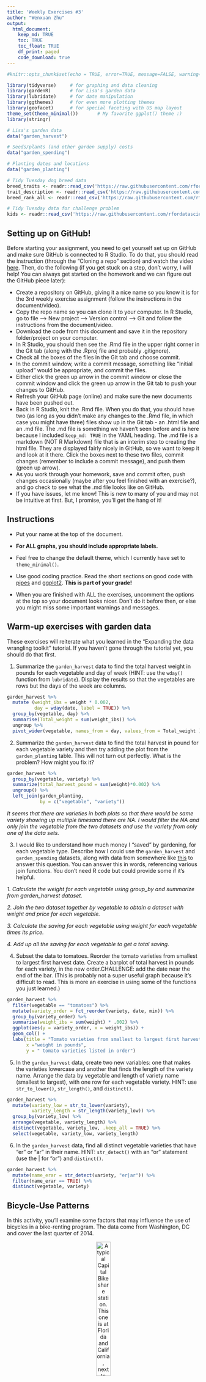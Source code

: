 ```yaml
---
title: 'Weekly Exercises #3'
author: "Wenxuan Zhu"
output: 
  html_document:
    keep_md: TRUE
    toc: TRUE
    toc_float: TRUE
    df_print: paged
    code_download: true
---
```



```r
#knitr::opts_chunk$set(echo = TRUE, error=TRUE, message=FALSE, warning=FALSE)
```

```r
library(tidyverse)     # for graphing and data cleaning
library(gardenR)       # for Lisa's garden data
library(lubridate)     # for date manipulation
library(ggthemes)      # for even more plotting themes
library(geofacet)      # for special faceting with US map layout
theme_set(theme_minimal())       # My favorite ggplot() theme :)
library(stringr)
```

```r
# Lisa's garden data
data("garden_harvest")

# Seeds/plants (and other garden supply) costs
data("garden_spending")

# Planting dates and locations
data("garden_planting")

# Tidy Tuesday dog breed data
breed_traits <- readr::read_csv('https://raw.githubusercontent.com/rfordatascience/tidytuesday/master/data/2022/2022-02-01/breed_traits.csv')
trait_description <- readr::read_csv('https://raw.githubusercontent.com/rfordatascience/tidytuesday/master/data/2022/2022-02-01/trait_description.csv')
breed_rank_all <- readr::read_csv('https://raw.githubusercontent.com/rfordatascience/tidytuesday/master/data/2022/2022-02-01/breed_rank.csv')

# Tidy Tuesday data for challenge problem
kids <- readr::read_csv('https://raw.githubusercontent.com/rfordatascience/tidytuesday/master/data/2020/2020-09-15/kids.csv')
```

## Setting up on GitHub!

Before starting your assignment, you need to get yourself set up on GitHub and make sure GitHub is connected to R Studio. To do that, you should read the instruction (through the "Cloning a repo" section) and watch the video [here](https://github.com/llendway/github_for_collaboration/blob/master/github_for_collaboration.md). Then, do the following (if you get stuck on a step, don't worry, I will help! You can always get started on the homework and we can figure out the GitHub piece later):

* Create a repository on GitHub, giving it a nice name so you know it is for the 3rd weekly exercise assignment (follow the instructions in the document/video).  
* Copy the repo name so you can clone it to your computer. In R Studio, go to file --> New project --> Version control --> Git and follow the instructions from the document/video.  
* Download the code from this document and save it in the repository folder/project on your computer.  
* In R Studio, you should then see the .Rmd file in the upper right corner in the Git tab (along with the .Rproj file and probably .gitignore).  
* Check all the boxes of the files in the Git tab and choose commit.  
* In the commit window, write a commit message, something like "Initial upload" would be appropriate, and commit the files.  
* Either click the green up arrow in the commit window or close the commit window and click the green up arrow in the Git tab to push your changes to GitHub.  
* Refresh your GitHub page (online) and make sure the new documents have been pushed out.  
* Back in R Studio, knit the .Rmd file. When you do that, you should have two (as long as you didn't make any changes to the .Rmd file, in which case you might have three) files show up in the Git tab - an .html file and an .md file. The .md file is something we haven't seen before and is here because I included `keep_md: TRUE` in the YAML heading. The .md file is a markdown (NOT R Markdown) file that is an interim step to creating the html file. They are displayed fairly nicely in GitHub, so we want to keep it and look at it there. Click the boxes next to these two files, commit changes (remember to include a commit message), and push them (green up arrow).  
* As you work through your homework, save and commit often, push changes occasionally (maybe after you feel finished with an exercise?), and go check to see what the .md file looks like on GitHub.  
* If you have issues, let me know! This is new to many of you and may not be intuitive at first. But, I promise, you'll get the hang of it! 



## Instructions

* Put your name at the top of the document. 

* **For ALL graphs, you should include appropriate labels.** 

* Feel free to change the default theme, which I currently have set to `theme_minimal()`. 

* Use good coding practice. Read the short sections on good code with [pipes](https://style.tidyverse.org/pipes.html) and [ggplot2](https://style.tidyverse.org/ggplot2.html). **This is part of your grade!**

* When you are finished with ALL the exercises, uncomment the options at the top so your document looks nicer. Don't do it before then, or else you might miss some important warnings and messages.


## Warm-up exercises with garden data

These exercises will reiterate what you learned in the "Expanding the data wrangling toolkit" tutorial. If you haven't gone through the tutorial yet, you should do that first.

  1. Summarize the `garden_harvest` data to find the total harvest weight in pounds for each vegetable and day of week (HINT: use the `wday()` function from `lubridate`). Display the results so that the vegetables are rows but the days of the week are columns.

```r
garden_harvest %>%
  mutate (weight_ibs = weight * 0.002, 
          day = wday(date, label = TRUE)) %>%
  group_by(vegetable, day) %>%
  summarise(Total_weight = sum(weight_ibs)) %>%
  ungroup %>%
  pivot_wider(vegetable, names_from = day, values_from = Total_weight )
```

  2. Summarize the `garden_harvest` data to find the total harvest in pound for each vegetable variety and then try adding the plot from the `garden_planting` table. This will not turn out perfectly. What is the problem? How might you fix it?

```r
garden_harvest %>% 
  group_by(vegetable, variety) %>% 
  summarize(total_harvest_pound = sum(weight)*0.002) %>% 
  ungroup() %>%
  left_join(garden_planting,
            by = c("vegetable", "variety")) 
```

_It seems that there are varieties in both plots so that there would be same variety showing up multiple timesand there are NA. I would filter the NA and only join the vegetable from the two datasets and use the variety from only one of the data sets._


  3. I would like to understand how much money I "saved" by gardening, for each vegetable type. Describe how I could use the `garden_harvest` and `garden_spending` datasets, along with data from somewhere like [this](https://products.wholefoodsmarket.com/search?sort=relevance&store=10542) to answer this question. You can answer this in words, referencing various join functions. You don't need R code but could provide some if it's helpful.

_1. Calculate the weight for each vegetable using group_by and summarize from garden_harvest dataset._

_2. Join the two dataset together by vegetable to obtain a dataset with weight and price for each vegetable._

_3. Calculate the saving for each vegetable using weight for each vegetable times its price._
 
_4. Add up all the saving for each vegetable to get a total saving._


  4. Subset the data to tomatoes. Reorder the tomato varieties from smallest to largest first harvest date. Create a barplot of total harvest in pounds for each variety, in the new order.CHALLENGE: add the date near the end of the bar. (This is probably not a super useful graph because it's difficult to read. This is more an exercise in using some of the functions you just learned.)

```r
garden_harvest %>%
  filter(vegetable == "tomatoes") %>%
  mutate(variety_order = fct_reorder(variety, date, min)) %>%
  group_by(variety_order) %>%
  summarise(weight_ibs = sum(weight) * .002) %>%
  ggplot(aes(y = variety_order, x = weight_ibs)) +
  geom_col() +
  labs(title = "Tomato varieties from smallest to largest first harvest date", 
       x ="weight in pounds", 
       y = " tomato varieties listed in order")
```

  5. In the `garden_harvest` data, create two new variables: one that makes the varieties lowercase and another that finds the length of the variety name. Arrange the data by vegetable and length of variety name (smallest to largest), with one row for each vegetable variety. HINT: use `str_to_lower()`, `str_length()`, and `distinct()`.
  
```r
garden_harvest %>% 
  mutate(variety_low = str_to_lower(variety),
         variety_length = str_length(variety_low)) %>% 
  group_by(variety_low) %>%
  arrange(vegetable, variety_length) %>% 
  distinct(vegetable, variety_low, .keep_all = TRUE) %>% 
  select(vegetable, variety_low, variety_length)
```

  6. In the `garden_harvest` data, find all distinct vegetable varieties that have "er" or "ar" in their name. HINT: `str_detect()` with an "or" statement (use the | for "or") and `distinct()`.

```r
garden_harvest %>% 
  mutate(name_erar = str_detect(variety, "er|ar")) %>% 
  filter(name_erar == TRUE) %>% 
  distinct(vegetable, variety)
```


## Bicycle-Use Patterns

In this activity, you'll examine some factors that may influence the use of bicycles in a bike-renting program.  The data come from Washington, DC and cover the last quarter of 2014.

<center>

![A typical Capital Bikeshare station. This one is at Florida and California, next to Pleasant Pops.](https://www.macalester.edu/~dshuman1/data/112/bike_station.jpg){width="30%"}


![One of the vans used to redistribute bicycles to different stations.](https://www.macalester.edu/~dshuman1/data/112/bike_van.jpg){width="30%"}

</center>

Two data tables are available:

- `Trips` contains records of individual rentals
- `Stations` gives the locations of the bike rental stations

Here is the code to read in the data. We do this a little differently than usual, which is why it is included here rather than at the top of this file. To avoid repeatedly re-reading the files, start the data import chunk with `{r cache = TRUE}` rather than the usual `{r}`.

```r
data_site <- 
  "https://www.macalester.edu/~dshuman1/data/112/2014-Q4-Trips-History-Data.rds" 
Trips <- readRDS(gzcon(url(data_site)))
Stations<-read_csv("http://www.macalester.edu/~dshuman1/data/112/DC-Stations.csv")
```

**NOTE:** The `Trips` data table is a random subset of 10,000 trips from the full quarterly data. Start with this small data table to develop your analysis commands. **When you have this working well, you should access the full data set of more than 600,000 events by removing `-Small` from the name of the `data_site`.**

### Temporal patterns

It's natural to expect that bikes are rented more at some times of day, some days of the week, some months of the year than others. The variable `sdate` gives the time (including the date) that the rental started. Make the following plots and interpret them:

  7. A density plot, which is a smoothed out histogram, of the events versus `sdate`. Use `geom_density()`.
  
```r
Trips %>%
  ggplot(aes(x=sdate)) +
  geom_density() +
  labs(title = "Density plot for rental dates started", 
       x= "") + 
  theme(axis.title.y = element_blank())
```
  
  8. A density plot of the events versus time of day.  You can use `mutate()` with `lubridate`'s  `hour()` and `minute()` functions to extract the hour of the day and minute within the hour from `sdate`. Hint: A minute is 1/60 of an hour, so create a variable where 3:30 is 3.5 and 3:45 is 3.75.
  
```r
Trips %>%
  mutate(time_hour = hour(sdate)+ (minute(sdate)/60)) %>%
  ggplot(aes(x = time_hour)) +
  geom_density() +
  labs(title = "Density plot of time") + 
  theme(axis.title.y = element_blank())

```
  
  9. A bar graph of the events versus day of the week. Put day on the y-axis.
  
```r
Trips %>%
  mutate(day = wday(sdate, label = TRUE)) %>%
  ggplot(aes(y = day)) +
  geom_bar() +
  labs (title = "Bar plot of counts versus each day of the weeks")
```
  
  10. Facet your graph from exercise 8. by day of the week. Is there a pattern?
  
```r
Trips %>%
  mutate(time_hour = hour(sdate)+ (minute(sdate)/60),
         day = wday(sdate, label = TRUE)) %>%
  ggplot(aes(x = time_hour)) +
  facet_wrap(vars(day)) +
  geom_density() +
  labs(title = "Facet density plot of time for each day of the week") + 
  theme(axis.title.y = element_blank()) + 
  labs(x = "Time in hour")
```
  
The variable `client` describes whether the renter is a regular user (level `Registered`) or has not joined the bike-rental organization (`Causal`). The next set of exercises investigate whether these two different categories of users show different rental behavior and how `client` interacts with the patterns you found in the previous exercises. 

  11. Change the graph from exercise 10 to set the `fill` aesthetic for `geom_density()` to the `client` variable. You should also set `alpha = .5` for transparency and `color=NA` to suppress the outline of the density function.
  
```r
Trips %>%
  mutate(time_hour = hour(sdate)+ (minute(sdate)/60),
         day = wday(sdate, label = TRUE)) %>%
  ggplot(aes(x = time_hour, fill = client)) +
  facet_wrap(vars(day)) +
  geom_density(color = NA, alpha = .5) +
  labs(title = "Facet density plot of time for each day of the week") + 
  theme(axis.title.y = element_blank()) + 
  labs(x = "Time in hour")
```

  12. Change the previous graph by adding the argument `position = position_stack()` to `geom_density()`. In your opinion, is this better or worse in terms of telling a story? What are the advantages/disadvantages of each?
  
```r
Trips %>%
  mutate(time_hour = hour(sdate)+ (minute(sdate)/60),
         day = wday(sdate, label = TRUE)) %>%
  ggplot(aes(x = time_hour, fill = client)) +
  facet_wrap(vars(day)) +
  geom_density(color = NA, alpha = .5, position = position_stack()) +
  labs(title = "Facet density plot of time for each day of the week") + 
  theme(axis.title.y = element_blank()) + 
  labs(x = "Time in hour")
```
  
  _This graph helps to view the overall pattern more clearly by adding the proportion of casual and registered clients together. However, the plot in Question 11 provides a view to see the separate pattern of distribution for two different groups of clients._
  
  13. In this graph, go back to using the regular density plot (without `position = position_stack()`). Add a new variable to the dataset called `weekend` which will be "weekend" if the day is Saturday or Sunday and  "weekday" otherwise (HINT: use the `ifelse()` function and the `wday()` function from `lubridate`). Then, update the graph from the previous problem by faceting on the new `weekend` variable. 
  
```r
Trips %>%
  mutate(time_hour = hour(sdate)+ (minute(sdate)/60), 
         weekend = ifelse(wday(sdate) == c(1,7), "weekend", "weekday")) %>%
  ggplot(aes(x = time_hour, fill = client)) +
  geom_density(color = NA, alpha = .5) +
  facet_wrap(vars(weekend))+
  labs(title = "Density plot of time for weekday and weekend") + 
  theme(axis.title.y = element_blank())
```
  
  14. Change the graph from the previous problem to facet on `client` and fill with `weekday`. What information does this graph tell you that the previous didn't? Is one graph better than the other?
  
```r
Trips %>%
  mutate(time_hour = hour(sdate)+ (minute(sdate)/60), 
         weekend = ifelse(wday(sdate) == c(1,7), "weekend", "weekday")) %>%
  ggplot(aes(x = time_hour, fill = weekend)) +
  geom_density(color = NA, alpha = .5) +
  facet_wrap(vars(client))+
  labs(title = "Density plot of time for casual and registered clients") + 
  theme(axis.title.y = element_blank())
```
_I personally think the above plot looks better because it is more clear to see the contrast between casual and registered clients. _
  
  
### Spatial patterns

  15. Use the latitude and longitude variables in `Stations` to make a visualization of the total number of departures from each station in the `Trips` data. Use either color or size to show the variation in number of departures. We will improve this plot next week when we learn about maps!
  
```r
Trips %>%
  group_by(sstation) %>%
  summarise(departure = n()) %>%
  full_join(Stations, by = c("sstation" = "name")) %>%
  ggplot(aes(x= lat, y= long, color = departure)) +
  geom_point() +
  labs(title = "Departures from each station")
```
  
  16. Only 14.4% of the trips in our data are carried out by casual users. Create a plot that shows which area(s) have stations with a much higher percentage of departures by casual users. What patterns do you notice? (Again, we'll improve this next week when we learn about maps).
  
```r
Trips%>%
  group_by(sstation, client)%>%
  summarise(departure = n(), prop = mean(client == "Casual")) %>%
  full_join(Stations, by = c("sstation" = "name")) %>%
  ggplot()+
  geom_point(aes(x = long, y = lat, color = prop))+
  labs(title = "Departures from each station") 
```


  
**DID YOU REMEMBER TO GO BACK AND CHANGE THIS SET OF EXERCISES TO THE LARGER DATASET? IF NOT, DO THAT NOW.**

## Dogs!

In this section, we'll use the data from 2022-02-01 Tidy Tuesday. If you didn't use that data or need a little refresher on it, see the [website](https://github.com/rfordatascience/tidytuesday/blob/master/data/2022/2022-02-01/readme.md).

  17. The final product of this exercise will be a graph that has breed on the y-axis and the sum of the numeric ratings in the `breed_traits` dataset on the x-axis, with a dot for each rating. First, create a new dataset called `breed_traits_total` that has two variables -- `Breed` and `total_rating`. The `total_rating` variable is the sum of the numeric ratings in the `breed_traits` dataset (we'll use this dataset again in the next problem). Then, create the graph just described. Omit Breeds with a `total_rating` of 0 and order the Breeds from highest to lowest ranked. You may want to adjust the `fig.height` and `fig.width` arguments inside the code chunk options (eg. `{r, fig.height=8, fig.width=4}`) so you can see things more clearly - check this after you knit the file to assure it looks like what you expected.

```r
breed_traits_total <- breed_traits %>% 
  select(-`Coat Type`, -`Coat Length`) %>% 
  pivot_longer(!Breed, 
               names_to = "character",
               values_to = "rate") %>% 
  group_by(Breed) %>% 
  summarize(total_rating = sum(rate)) 

breed_traits_total %>% 
  filter(total_rating != 0) %>% 
  ggplot(aes(x = total_rating, 
             y = fct_reorder(Breed, total_rating))) +
  geom_point() +
  labs(title = "Breeds by the sum of their ratings",
       x = "", y = "") 
```

  18. The final product of this exercise will be a graph with the top-20 dogs in total ratings (from previous problem) on the y-axis, year on the x-axis, and points colored by each breed's ranking for that year (from the `breed_rank_all` dataset). The points within each breed will be connected by a line, and the breeds should be arranged from the highest median rank to lowest median rank ("highest" is actually the smallest numer, eg. 1 = best). After you're finished, think of AT LEAST one thing you could you do to make this graph better. HINTS: 1. Start with the `breed_rank_all` dataset and pivot it so year is a variable. 2. Use the `separate()` function to get year alone, and there's an extra argument in that function that can make it numeric. 3. For both datasets used, you'll need to `str_squish()` Breed before joining. 
  
```r
breed_rank_all %>%
  left_join(breed_rank_all) %>%
  pivot_longer(cols = `2013 Rank`:`2020 Rank`,
               names_to = "year",
               values_to = "rank") %>%
  separate(year, 
           into = c("year"), 
           convert = TRUE, 
           extra = "drop") %>% 
  mutate(breed = str_squish(Breed)) %>%
  inner_join(breed_traits_total %>% 
               slice_max(n = 20, order_by = total_rating) %>% 
               mutate(breed = str_squish(Breed)),
             by = "breed") %>% 
  ggplot(aes(x = year,
             y = fct_rev(fct_reorder(breed, rank, median)))) +
  geom_line() +
  geom_point(aes(color = rank)) +
  labs(title = "Top-20 dogs in total ratings ", 
       x = "", 
       y = "")
```
  
  19. Create your own! Requirements: use a `join` or `pivot` function (or both, if you'd like), a `str_XXX()` function, and a `fct_XXX()` function to create a graph using any of the dog datasets. One suggestion is to try to improve the graph you created for the Tidy Tuesday assignment. If you want an extra challenge, find a way to use the dog images in the `breed_rank_all` file - check out the `ggimage` library and [this resource](https://wilkelab.org/ggtext/) for putting images as labels.
  
```r
breed_traits %>%
  mutate(length_med = str_ends(`Coat Length`, "m", negate = TRUE), 
         fct_breed =  as.factor(Breed))%>%
  inner_join(breed_traits_total %>% 
               slice_max(n = 20, order_by = total_rating)) %>%
  ggplot(aes(x = fct_reorder(fct_breed, total_rating), y = `Barking Level`))+ 
  geom_point() + 
  labs(title = "Barking level for top 20 ranking dogs",
       )

  
```
  
## GitHub link

  20. Below, provide a link to your GitHub page with this set of Weekly Exercises. Specifically, if the name of the file is 03_exercises.Rmd, provide a link to the 03_exercises.md file, which is the one that will be most readable on GitHub.

## Challenge problem! 

This problem uses the data from the Tidy Tuesday competition this week, `kids`. If you need to refresh your memory on the data, read about it [here](https://github.com/rfordatascience/tidytuesday/blob/master/data/2020/2020-09-15/readme.md). 

  21. In this exercise, you are going to try to replicate the graph below, created by Georgios Karamanis. I'm sure you can find the exact code on GitHub somewhere, but **DON'T DO THAT!** You will only be graded for putting an effort into this problem. So, give it a try and see how far you can get without doing too much googling. HINT: use `facet_geo()`. The graphic won't load below since it came from a location on my computer. So, you'll have to reference the original html on the moodle page to see it.
  

**DID YOU REMEMBER TO UNCOMMENT THE OPTIONS AT THE TOP?**
